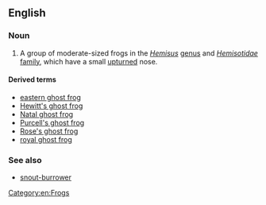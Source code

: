 ==English==
{{wikipedia}}

===Noun===
{{en-noun|head=[[shovel]][[nose]] [[frog]]}}

# A group of moderate-sized frogs in the ''[[Hemisus]]'' [[genus]] and ''[[Hemisotidae]]'' [[family]], which have a small [[upturned]] nose.

====Derived terms====
* [[eastern ghost frog]]
* [[Hewitt's ghost frog]]
* [[Natal ghost frog]]
* [[Purcell's ghost frog]]
* [[Rose's ghost frog]]
* [[royal ghost frog]]

===See also===
* [[snout-burrower]]

[[Category:en:Frogs]]